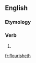 ==English==

===Etymology===
{{suffix|en|flourish|eth}}

===Verb===
{{head|en|verb form}}

# {{en-archaic third-person singular of|flourish}}

[[fr:flourisheth]]